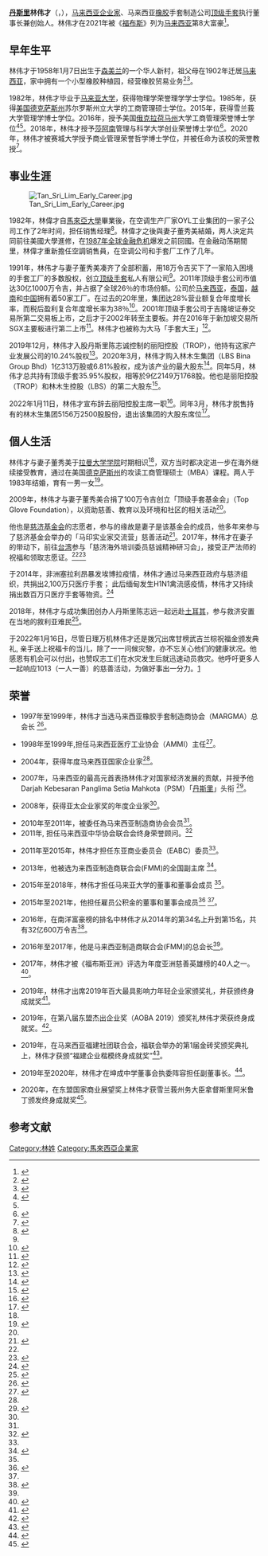 {{Infobox person
| honorific_prefix   = [[丹斯里|丹斯里]]
| name               = 林偉才
| honorific_suffix = [[博士|博士]]
| image              = Tan_Sri_Lim_Wee_Chai_Profile_Photo.png
| alt                = 
| caption            = 
| birth_date         = {{bda|1958|1|7}}
| birth_place        = [[马来亚联合邦|马来亚联合邦]][[森美兰|森美兰]]
| nationality      = {{MAS}}
| ancestor = [[福建|福建]][[厦门|厦门]]
| ethnicity = [[汉族|汉族]]
| alma_mater = {{MAS}}[[马来亚大学|马来亚大学]]（学士学位）<br> {{US}}{{le|苏尔罗斯州立大学|Sul Ross State University}}（硕士学位）<br> {{MAS}}雪兰莪大学（博士学位）<br> 
| years_active = 1991年至今
| other_names        = 
| known_for          = 
| religion = [[佛教|佛教]]
| spouse = 董秀美
| children = 1子1女
| relatives          = 林伟信（弟弟）
| occupation = 企業家
| organization = [[顶级手套|顶级手套]]
| net worth          = 19亿美元 (2021)<ref>{{Cite web |url=https://www.forbes.com/profile/lim-wee-chai/?sh=26222ccb35cb |title=存档副本 |access-date=2022-02-14 |archive-date=2021-08-12 |archive-url=https://web.archive.org/web/20210812075430/https://www.forbes.com/profile/lim-wee-chai/?sh=26222ccb35cb |dead-url=no }}</ref>
| footnotes = [[顶级手套|顶级手套]]创始人
}}

'''[[丹斯里|丹斯里]]林伟才'''（{{lang-en|Lim Wee Chai}}，{{bd|1958年|1月7日|catIdx=Lim林}}），[[马来西亚|马来西亚]][[企业家|企业家]]、马来西亚[[橡胶|橡胶]]手套制造公司[[顶级手套|顶级手套]]执行董事长兼创始人。林伟才在2021年被《[[福布斯|福布斯]]》列为[[马来西亚|马来西亚]]第8大富豪<ref>{{Cite web|title=Forbes: #8 Lim Wee Chai|url=https://www.forbes.com/profile/lim-wee-chai/?sh=557abab035cb|accessdate=2021-09-27|author=|date=|format=|work=Forbes|publisher=|language=en-US|archive-date=2021-09-27|archive-url=https://web.archive.org/web/20210927154818/https://www.forbes.com/profile/lim-wee-chai/?sh=557abab035cb|dead-url=no}}</ref>。

==早年生平==
林伟才于1958年1月7日出生于[[森美兰|森美兰]]的一个华人新村，祖父母在1902年迁居[[马来西亚|马来西亚]]，家中拥有一个小型橡胶种植园，经营橡胶贸易业务<ref name=":2">{{Cite web|title=丹斯里林伟才 – 乳胶手套大王 – 马来西亚林氏宗亲总会|url=https://limmalaysia.org.my/%e6%9d%b0%e5%87%ba%e9%97%bb%e4%ba%ba/%e6%9e%97%e4%bc%9f%e6%89%8d-%e4%b9%b3%e8%83%b6%e6%89%8b%e5%a5%97%e5%a4%a7%e7%8e%8b/|accessdate=2020-11-26|last=Lee|first=Ken|language=en-US|archive-date=2020-12-16|archive-url=https://web.archive.org/web/20201216025617/https://limmalaysia.org.my/%e6%9d%b0%e5%87%ba%e9%97%bb%e4%ba%ba/%e6%9e%97%e4%bc%9f%e6%89%8d-%e4%b9%b3%e8%83%b6%e6%89%8b%e5%a5%97%e5%a4%a7%e7%8e%8b/|dead-url=no}}</ref><ref name=":0">{{Cite web|title=【手套业巨头的“顶级梦”】——马来西亚顶级手套集团执行主席林伟才-华商领袖|url=http://www.hs-lingxiu.com/detail.php?myid=554|accessdate=2020-11-26|work=www.hs-lingxiu.com}}</ref>。

1982年，林伟才毕业于[[马来亚大学|马来亚大学]]，获得物理学荣誉理学学士学位。1985年，获得[[美国|美国]][[德克萨斯州|德克萨斯州]]苏尔罗斯州立大学的工商管理硕士学位。2015年，获得雪兰莪大学管理学博士学位。2016年，授予美国[[奧克拉荷馬州|俄克拉荷马州]]大学工商管理荣誉博士学位<ref>{{Cite web|title=莫忘初心‧大亨神来气旺|url=https://klse.i3investor.com/blogs/sinchew_company_story/2018-02-26-story-h1452572384.jsp|accessdate=2020-11-26|work=klse.i3investor.com|language=en}}</ref><ref name=":0" />。2018年，林伟才授予[[莎阿南|莎阿南]]管理与科学大学创业荣誉博士学位<ref>{{Cite web|title=【23rd Convocation Honorary Doctorates
|url=https://www.msu.edu.my/news/Aug2018-convo23-honorary-doctorates-MSU-Malaysia|accessdate=2021-08-23|work=https://www.msu.edu.my/}}</ref>。2020年，林伟才被赛城大学授予商业管理荣誉哲学博士学位，并被任命为该校的荣誉教授<ref>{{Cite web|title=PROFILE OF TAN SRI DR LIM WEE CHAI_13112020|url=https://www.topglove.com/App_ClientFile/7ff8cb3f-fbf6-42e7-81da-6db6a0ab2ef4/Assets/bod/2020/PROFILE%20OF%20TAN%20SRI%20DR%20LIM%20WEE%20CHAI_13112020.pdf|accessdate=2021-08-23|work=https://www.topglove.com/|archive-date=2021-08-24|archive-url=https://web.archive.org/web/20210824055848/https://www.topglove.com/App_ClientFile/7ff8cb3f-fbf6-42e7-81da-6db6a0ab2ef4/Assets/bod/2020/PROFILE%20OF%20TAN%20SRI%20DR%20LIM%20WEE%20CHAI_13112020.pdf|dead-url=no}}</ref>。

{{multiple image
 | align = right
 | total_width = 320

 | image1 = Lim Wee Chai at Graduation and Commencement Ceremony of Sul Ross State University.png
 | image2 = Lim at Graduation and Commencement Ceremony of Sul Ross State University in 1985.png

 | footer = 1985 年,林伟才出席苏尔罗斯州立大学毕业典礼.<ref>{{cite web|url=https://www.thestar.com.my/news/nation/2018/08/31/refusing-to-give-up|title=Refusing to give up|publisher=The Star|accessdate=13 April 2021|archive-date=2021-11-25|archive-url=https://web.archive.org/web/20211125011313/https://www.thestar.com.my/news/nation/2018/08/31/refusing-to-give-up|dead-url=no}}</ref>
}}

==事业生涯==
[[File:Tan_Sri_Lim_Early_Career.jpg|thumb]]

1982年，林偉才自[[马来亚大学|馬來亞大學]]畢業後，在空调生产厂家OYL工业集团的一家子公司工作了2年时间，担任销售经理<ref name="#1">{{Cite web|title=【手套业巨头的“顶级梦”】——马来西亚顶级手套集团执行主席林伟才-华商领袖|url=http://www.hs-lingxiu.com/detail.php?myid=554|accessdate=2021-08-23|work=www.hs-lingxiu.com}}</ref>。林偉才之後與妻子董秀美結婚，两人決定共同前往美國大學進修，在[[1987年黑色星期一|1987年全球金融危机]]爆发之前回國。在金融动荡期間里，林偉才重新擔任空調销售員，在空调公司和手套厂工作了几年。

1991年，林伟才与妻子董秀美凑齐了全部积蓄，用18万令吉买下了一家陷入困境的手套工厂的多数股权，创立[[顶级手套|顶级手套]]私人有限公司<ref name=":1" />。2011年顶级手套公司市值达30亿1000万令吉，并占据了全球26％的市场份额。公司於[[马来西亚|马来西亚]]，[[泰国|泰国]]，[[越南|越南]]和[[中国|中国]]拥有着50家工厂。在过去的20年里，集团达28%营业额复合年度增长率，而税后盈利复合年度增长率为38％<ref>{{Cite web|title=顶级手套公司档案|url=https://www.topglove.com/cn/corporate-profile-p-768/|accessdate=2021-08-22}}</ref>。2001年顶级手套公司于吉隆坡证券交易所第二交易板上市，之后才于2002年转至主要板。并在2016年于新加坡交易所SGX主要板进行第二上市<ref>{{Cite web|title=林伟才，顶级手套的挑战|url=https://www.fortunetimes.sg/cn/?p=24419/|accessdate=2021-10-25|archive-date=2021-10-27|archive-url=https://web.archive.org/web/20211027055159/https://www.fortunetimes.sg/cn/?p=24419%2F|dead-url=no}}</ref>。林伟才也被称为大马「手套大王」<ref>{{Cite web|title=手套大王：传贤不传子 公司上下人人有机会|url=https://www.chinapress.com.my/20191001/%e6%89%8b%e5%a5%97%e5%a4%a7%e7%8e%8b%ef%bc%9a%e4%bc%a0%e8%b4%a4%e4%b8%8d%e4%bc%a0%e4%ba%ba-%e5%85%ac%e5%8f%b8%e4%b8%8a%e4%b8%8b%e4%ba%ba%e4%ba%ba%e6%9c%89%e6%9c%ba%e4%bc%9a%ef%bc%81/|access-date=2022-03-22|date=2019-10-01|work=中國報 China Press|language=en-US}}</ref>。

2019年12月，林伟才入股丹斯里陈志诚控制的丽阳控股（TROP），他持有这家产业发展公司的10.24%股权<ref>{{Cite web|title=顶级手套公司档案|url=https://www.topglove.com/cn/corporate-profile-p-768/|accessdate=2021-08-22|date=2019-12-21|work=9点股票|language=en-US}}</ref>。2020年3月，林伟才购入林木生集团（LBS Bina Group Bhd）1亿313万股或6.81%股权，成为该产业的最大股东<ref>{{Cite web|title=顶级手套创办人成为林木生集团大股东|url=http://www.theedgemarkets.com/article/%E9%A1%B6%E7%BA%A7%E6%89%8B%E5%A5%97%E5%88%9B%E5%8A%9E%E4%BA%BA%E6%88%90%E4%B8%BA%E6%9E%97%E6%9C%A8%E7%94%9F%E9%9B%86%E5%9B%A2%E5%A4%A7%E8%82%A1%E4%B8%9C|accessdate=2020-11-26|date=2020-03-24|work=The Edge Markets}}</ref>。同年5月，林伟才总共持有顶级手套35.95%股权，相等於9亿2149万1768股。他也是丽阳控股（TROP）和林木生控股（LBS）的第二大股东<ref>{{Cite web|title=林伟才身家超越100亿令吉 林宽城坐拥53亿令吉 郑金森增至25亿令吉|url=https://9shares.my/林伟才身家超越100亿令吉-林宽城坐拥53亿令吉-郑金森/|accessdate=2020-11-26|date=2020-05-21|work=9点股票|language=en-US}}</ref>。

2022年1月11日，林伟才宣布辞去丽阳控股主席一职<ref>{{Cite web|title=林伟才辞任丽阳机构主席|url=http://www.theedgemarkets.com/article/%E6%9E%97%E4%BC%9F%E6%89%8D%E8%BE%9E%E4%BB%BB%E4%B8%BD%E9%98%B3%E6%9C%BA%E6%9E%84%E4%B8%BB%E5%B8%AD|access-date=2022-01-13|date=2022-01-11|last=January 11|first=Syafiqah Salim / theedgemarkets com|work=The Edge Markets}}</ref>。同年3月，林伟才脱售持有的林木生集团5156万2500股股份，退出该集团的大股东席位<ref>{{Cite web|title=场外卖5156万股 林伟才退出林木生大股东|url=https://www.enanyang.my/node/463728|access-date=2022-03-08|date=2022-03-07|work=www.enanyang.my|language=zh-hans}}</ref>。

==個人生活==
林伟才与妻子董秀美于[[拉曼大学学院|拉曼大学学院]]时期相识<ref name="#1"/>，双方当时都决定进一步在海外继续接受教育，通过在美国[[德克萨斯州|德克萨斯州]]的{{le|苏尔罗斯州立大学|Sul Ross State University}}攻读工商管理硕士（MBA）课程。两人于1983年结婚，育有一男一女<ref name=":1">{{Cite web|title=THE PURSUIT OF LONGEVITY|url=https://millionaireasia.wixsite.com/blog/single-post/2019/09/12/THE-PURSUIT-OF-LONGEVITY|accessdate=2020-11-26|work=blog|language=en|archive-date=2020-12-13|archive-url=https://web.archive.org/web/20201213121817/https://millionaireasia.wixsite.com/blog/single-post/2019/09/12/the-pursuit-of-longevity|dead-url=no}}</ref>。

2009年，林伟才与妻子董秀美合捐了100万令吉创立「顶级手套基金会」（Top Glove Foundation），以资助慈善、教育以及环境和社区的相关活动<ref name=":4" />。

他也是[[慈濟基金會|慈济基金会]]的志愿者，参与的缘故是妻子是该基金会的成员，他多年来参与了慈济基金会举办的「马印实业家交流营」慈善活动<ref>{{Cite web|title=用福报人脉助人‧企业家分享行善故事|url=https://www.sinchew.com.my/content/content_2126640.html|accessdate=2020-11-26|work=www.sinchew.com.my}}</ref>。2017年，林伟才在妻子的带动下，前往[[台湾|台湾]]参与「慈济海外培训委员慈诚精神研习会」，接受正严法师的祝福和领取志愿证。<ref name=":5" /><ref>{{Cite web|title=全球手套大王"受证"成慈济志工：白天研习晚上睡通铺_手机凤凰网|url=http://ifo.ifeng.com/44758749/news.shtml?srctag=pc2m&back|accessdate=2020-11-26|work=ifo.ifeng.com|archive-date=2020-12-04|archive-url=https://web.archive.org/web/20201204120830/http://ifo.ifeng.com/44758749/news.shtml?srctag=pc2m&back|dead-url=no}}</ref>

于2014年，非洲塞拉利昂暴发埃博拉疫情，林伟才通过马来西亚政府与慈济组织，共捐出2,100万只医疗手套； 此后缅甸发生H1N1禽流感疫情，林伟才又持续捐出数百万只医疗手套等物资。<ref>{{Cite web|title=【手套业巨头的“顶级梦”】——马来西亚顶级手套集团执行主席林伟才-华商领袖|url=http://www.hs-lingxiu.com/detail.php?myid=554##|access-date=2022-05-27|work=www.hs-lingxiu.com}}</ref>

2018年，林伟才与成功集团创办人丹斯里陈志远一起远赴[[土耳其|土耳其]]，参与救济安置在当地的敘利亚难民<ref>{{Cite web|title=陈志远林伟才与志愿者 赴土耳其救济敘利亚难民|url=http://news.seehua.com/?p=416934|accessdate=2020-11-26|last=張|first=David|work=马来西亚诗华日报新闻网|language=zh-CN|archive-date=2020-04-09|archive-url=https://web.archive.org/web/20200409220335/http://news.seehua.com/?p=416934|dead-url=no}}</ref>。

于2022年1月16日，尽管日理万机林伟才还是拨冗出席甘榜武吉兰棕祝福金颁发典礼, 亲手送上祝福卡的当儿，除了一一问候灾黎，亦不忘关心他们的健康状况。他感恩有机会可以付出，也赞叹志工们在水灾发生后就迅速动员救灾。他呼吁更多人一起响应1013（一人一善）的慈善活动，为做好事出一分力。[https://www.tzuchi.my/zh/%E6%85%88%E6%B5%8E%E6%96%B0%E7%9F%A5/%E6%85%88%E6%B5%8E%E6%8A%A5%E5%AF%BC/%E7%A4%BE%E5%8C%BA%E5%BF%97%E5%B7%A5%E7%BA%AA%E5%AE%9E/cat/%E6%85%88%E5%96%84%E7%BA%AA%E5%AE%9E/%E5%A4%A7%E6%B0%B4%E5%86%B2%E8%B5%B0%E4%B8%80%E5%88%87%E6%85%88%E5%96%84%E4%B8%8D%E5%BC%83%E6%B6%93%E6%BB%B4]

== 荣誉 ==
* 1997年至1999年，林伟才当选马来西亚橡胶手套制造商协会（MARGMA）总会长 <ref name="#2">{{Cite web|title=The World's Largest Manufacturer of Gloves|url=https://www.topglove.com/cn/top-glove-foundation/|accessdate=2021-08-12|work=www.topglove.com|archive-date=2019-04-01|archive-url=https://web.archive.org/web/20190401222323/http://www.topglove.com/cn/top-glove-foundation/|dead-url=no}}</ref>。

*1998年至1999年,担任马来西亚医疗工业协会（AMMI）主任<ref name="#3">{{Cite web|title=顶级手套（Top Glove）董事会主席丹斯里林伟才博士呼吁大家投资健康：“工作是爱好，运动是责任，健康是财富”|url=http://www.greenmonday.org.my/top-glove-tan-sri-lim/|accessdate=2021-10-26|work=whttp://www.greenmonday.org.my/zh/|archive-date=2021-10-27|archive-url=https://web.archive.org/web/20211027131836/http://www.greenmonday.org.my/top-glove-tan-sri-lim/|dead-url=no}}</ref>。

* 2004年，获得年度马来西亚国家企业家<ref name="#2"/>。

* 2007年，马来西亚的最高元首表扬林伟才对国家经济发展的贡献，并授予他Darjah Kebesaran Panglima Setia Mahkota（PSM）「[[丹斯里|丹斯里]]」头衔 <ref name=":3">{{Cite web|title=The World's Largest Manufacturer of Gloves|url=https://www.topglove.com/cn/top-glove-foundation/|accessdate=2021-08-12|work=www.topglove.com|archive-date=2019-04-01|archive-url=https://web.archive.org/web/20190401222323/http://www.topglove.com/cn/top-glove-foundation/|dead-url=no}}</ref>。

* 2008年，获得亚太企业家奖的年度企业家<ref name="#2"/>。

* 2010年至2011年，被委任為马来西亚制造商协会会员<ref name="#2"/>。
* 2011年, 担任马来西亚中华协会联合会终身荣誉顾问。<ref name="#4">{{Cite web|title=丽阳官方介绍-丽阳机构|url=https://www.tropicanachina.com/news/28.html|access-date=2022-05-27|work=www.tropicanachina.com}}</ref>

*2011年至2015年，林伟才担任东亚商业委员会（EABC）委员<ref name="#3"/>。

* 2013年，他被选为来西亚制造商联合会(FMM)的全国副主席 <ref name="#5">{{Cite web|title=Lim Wee Chai's appointment to UM board not political The Malaysian Insight|url=https://www.themalaysianinsight.com/s/84170|accessdate=2020-11-26|work=www.themalaysianinsight.com|language=en|archive-date=2019-04-04|archive-url=https://web.archive.org/web/20190404101448/https://www.themalaysianinsight.com/s/84170|dead-url=no}}</ref>。

* 2015年至2018年，林伟才担任马来亚大学的董事和董事会成员 <ref name="#5"/>。

* 2015年至2021年，他担任雇员公积金的董事和董事会成员<ref name="#6">{{Cite web|title=手套业巨头的“顶级梦”， 马来西亚顶级手套集团执行主席林伟才|url=http://www.hs-lingxiu.com/detail.php?myid=554|accessdate=2021-09-27|date=|work=http://www.hs-lingxiu.com/|language=zh-hans}}</ref> <ref name="#5"/>。

* 2016年，在南洋富豪榜的排名中林伟才从2014年的第34名上升到第15名，共有32亿600万令吉<ref>{{Cite web|title=【南洋富豪榜】身家暴涨2倍排名飙升 林伟才冲向国际|url=https://www.enanyang.my/node/222192|accessdate=2020-11-26|date=2016-02-28|work=www.enanyang.my|language=zh-hans}}</ref>。

* 2016年至2017年，他是马来西亚制造商联合会(FMM)的总会长<ref name="#6"/>。

* 2017年，林伟才被《福布斯亚洲》评选为年度亚洲慈善英雄榜的40人之一。<ref>{{Cite web|title=顶级手套掌舵人林伟才入榜《福布斯亚洲》2017年亚洲慈善英雄 |url=https://www.theedgemarkets.com/article/%E9%A1%B6%E7%BA%A7%E6%89%8B%E5%A5%97%E6%8E%8C%E8%88%B5%E4%BA%BA%E6%9E%97%E4%BC%9F%E6%89%8D%E5%85%A5%E6%A6%9C%E3%80%8A%E7%A6%8F%E5%B8%83%E6%96%AF%E4%BA%9A%E6%B4%B2%E3%80%8B2017%E5%B9%B4%E4%BA%9A%E6%B4%B2%E6%85%88%E5%96%84%E8%8B%B1%E9%9B%84|accessdate=2022-04-18|date=|work=https://www.theedgemarkets.com/|language=zh-hans}}</ref>。

* 2019年，林伟才出席2019年百大最具影响力年轻企业家颁奖礼，并获颁终身成就奖<ref>{{Cite web|title=敦马:盼2030年贡献50%GDP 拟策培育年轻创业家|url=https://www.enanyang.my/node/182030|accessdate=2021-02-11|date=2019-08-04|work=www.enanyang.my|language=zh-hans}}</ref>。

* 2019年，在第八届东盟杰出企业奖（AOBA 2019）颁奖礼林伟才荣获终身成就奖。<ref>{{Cite web|title=东盟杰出企业奖，林伟才获终身成就奖|url=https://www.enanyang.my/%E6%97%B6%E4%BA%8B/%E4%B8%9C%E7%9B%9F%E6%9D%B0%E5%87%BA%E4%BC%81%E4%B8%9A%E5%A5%96-%E6%9E%97%E4%BC%9F%E6%89%8D%E8%8E%B7%E7%BB%88%E8%BA%AB%E6%88%90%E5%B0%B1%E5%A5%96|accessdate=2021-08-23|date=2019-10-19|work=www.enanyang.my|language=zh-hans|archive-date=2021-08-23|archive-url=https://web.archive.org/web/20210823143340/https://www.enanyang.my/%E6%97%B6%E4%BA%8B/%E4%B8%9C%E7%9B%9F%E6%9D%B0%E5%87%BA%E4%BC%81%E4%B8%9A%E5%A5%96-%E6%9E%97%E4%BC%9F%E6%89%8D%E8%8E%B7%E7%BB%88%E8%BA%AB%E6%88%90%E5%B0%B1%E5%A5%96|dead-url=no}}</ref>。

* 2019年，在马来西亚福建社团联合会，福联会举办的第1届金砖奖颁奖典礼上，林伟才获颁“福建企业楷模终身成就奖”<ref>{{Cite web|title=林玉唐林伟才获企业楷模奖|url=https://www.orientaldaily.com.my/news/nation/2019/08/24/303675|accessdate=2021-08-22|date=2019-08-23|work=https://www.orientaldaily.com.my/|language=zh-hans|archive-date=2021-08-21|archive-url=https://web.archive.org/web/20210821163028/https://www.orientaldaily.com.my/news/nation/2019/08/24/303675|dead-url=no}}</ref>。

* 2019年至2020年，林伟才在坤成中学董事会执委阵容担任副董事长。<ref>{{Cite web|title=坤成中学董事会复选。|url=https://www.sinchew.com.my/?p=2821020|accessdate=2021-09-27|date=2019-07-02|work=hhttps://www.sinchew.com.my/|language=zh-hans|archive-date=2021-09-27|archive-url=https://web.archive.org/web/20210927154812/https://www.sinchew.com.my/?p=2821020|dead-url=no}}</ref>。

* 2020年，在东盟国家商业展望奖上林伟才获雪兰莪州务大臣拿督斯里阿米鲁丁颁发终身成就奖<ref>{{Cite web|title=慕斯达法：政府无法独立完成，公私合作助推经济、主|url=https://www.sinchew.com.my/content/content_2453693.html|accessdate=2021-08-23|date=2021-04-03|work=https://www.sinchew.com.my/|language=zh-hans|archive-date=2021-08-23|archive-url=https://web.archive.org/web/20210823143342/https://www.sinchew.com.my/content/content_2453693.html|dead-url=no}}</ref>。

==参考文献==
{{reflist}}

[[Category:林姓|Category:林姓]]
[[Category:馬來西亞企業家|Category:馬來西亞企業家]]